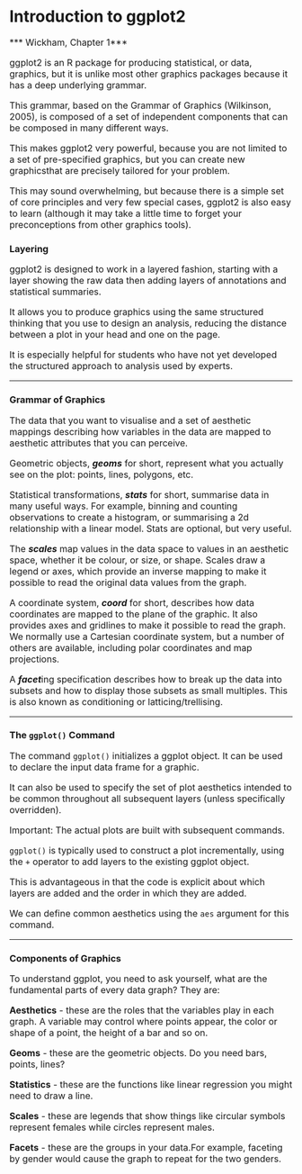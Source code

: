 <style>
  p {     font-size:16px;
  }
</style>

Introduction to ggplot2
========================================================
*** Wickham, Chapter 1***



ggplot2 is an R package for producing statistical, or data, graphics, but it is unlike most other graphics packages because it has a deep underlying grammar. 

This grammar, based on the Grammar of Graphics (Wilkinson,
2005), is composed of a set of independent components that can be composed in many different ways. 

This makes ggplot2 very powerful, because you are
not limited to a set of pre-specified graphics, but you can create new graphicsthat are precisely tailored for your problem. 

This may sound overwhelming, but because there is a simple set of core principles and very few special cases, ggplot2 is also easy to learn (although it may take a little time to forget your
preconceptions from other graphics tools).

### Layering
ggplot2 is designed to work in a layered fashion, starting with a layer showing the raw data then adding layers of annotations and statistical summaries.

It allows you to produce graphics using the same structured thinking
that you use to design an analysis, reducing the distance between a plot in your head and one on the page. 

It is especially helpful for students who have not yet developed the structured approach to analysis used by experts.

<hr>
### Grammar of Graphics

The data that you want to visualise and a set of aesthetic mappings
describing how variables in the data are mapped to aesthetic attributes
that you can perceive.

Geometric objects, ***geoms*** for short, represent what you actually see on
the plot: points, lines, polygons, etc.

Statistical transformations, ***stats*** for short, summarise data in many useful ways. For example, binning and counting observations to create a histogram,
or summarising a 2d relationship with a linear model. Stats are optional,
but very useful.

The ***scales*** map values in the data space to values in an aesthetic space,
whether it be colour, or size, or shape. Scales draw a legend or axes, which provide an inverse mapping to make it possible to read the original data values from the graph.

A coordinate system, ***coord*** for short, describes how data coordinates are
mapped to the plane of the graphic. It also provides axes and gridlines to
make it possible to read the graph. We normally use a Cartesian coordinate
system, but a number of others are available, including polar coordinates
and map projections.

A ***facet***ing specification describes how to break up the data into subsets
and how to display those subsets as small multiples. This is also known as
conditioning or latticing/trellising.

<hr>

### The `ggplot()` Command

The command `ggplot()` initializes a ggplot object. It can be used to declare the input data frame for a graphic.

It can also be used to specify the set of plot aesthetics intended to be common throughout all subsequent layers (unless specifically overridden).

Important: The actual plots are built with subsequent commands.


`ggplot()` is typically used to construct a plot incrementally, using the `+` operator to add layers to the existing ggplot object.

This is advantageous in that the code is explicit about which layers are added and the order in which they are added.

We can define common aesthetics using the `aes` argument for this command.

<hr> 

### Components of Graphics

To understand ggplot, you need to ask yourself, what are the fundamental parts of every data graph? They are:

**Aesthetics** - these are the roles that the variables play in each graph. A variable may control where points appear, the color or shape of a point, the height of a bar and so on.

**Geoms** - these are the geometric objects. Do you need bars, points, lines?

**Statistics** - these are the functions like linear regression you might need to draw a line.

**Scales** - these are legends that show things like circular symbols represent females while circles represent males.

**Facets** - these are the groups in your data.For example, faceting by gender would cause the graph to repeat for the two genders.

